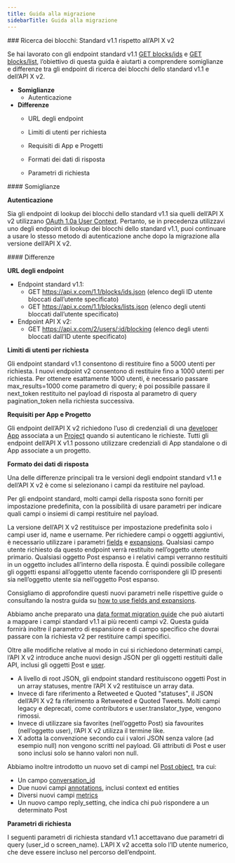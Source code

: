 ```yaml
---
title: Guida alla migrazione
sidebarTitle: Guida alla migrazione
---
```



<div id="blocks-lookup-standard-v11-compared-to-x-api-v2">
  ### Ricerca dei blocchi: Standard v1.1 rispetto all’API X v2
</div>

Se hai lavorato con gli endpoint standard v1.1 [GET blocks/ids](https://developer.x.com/en/docs/twitter-api/v1/accounts-and-users/mute-block-report-users/api-reference/get-blocks-ids) e [GET blocks/list](https://developer.x.com/en/docs/twitter-api/v1/accounts-and-users/mute-block-report-users/api-reference/get-blocks-list), l’obiettivo di questa guida è aiutarti a comprendere somiglianze e differenze tra gli endpoint di ricerca dei blocchi dello standard v1.1 e dell’API X v2.

- **Somiglianze**
  - Autenticazione
- **Differenze**
  - URL degli endpoint

  - Limiti di utenti per richiesta

  - Requisiti di App e Progetti

  - Formati dei dati di risposta

  - Parametri di richiesta

<div id="similarities">
  #### Somiglianze
</div>

**Autenticazione**

Sia gli endpoint di lookup dei blocchi dello standard v1.1 sia quelli dell’API X v2 utilizzano [OAuth 1.0a User Context](/it/resources/fundamentals/authentication#oauth-1-0a-2). Pertanto, se in precedenza utilizzavi uno degli endpoint di lookup dei blocchi dello standard v1.1, puoi continuare a usare lo stesso metodo di autenticazione anche dopo la migrazione alla versione dell’API X v2. 

<div id="differences">
  #### Differenze
</div>

**URL degli endpoint**

- Endpoint standard v1.1:
  - GET https://api.x.com/1.1/blocks/ids.json
    (elenco degli ID utente bloccati dall’utente specificato)
  - GET https://api.x.com/1.1/blocks/lists.json
    (elenco degli utenti bloccati dall’utente specificato)
- Endpoint API X v2:
  - GET https://api.x.com/2/users/:id/blocking
    (elenco degli utenti bloccati dall’ID utente specificato)
     

**Limiti di utenti per richiesta**

Gli endpoint standard v1.1 consentono di restituire fino a 5000 utenti per richiesta. I nuovi endpoint v2 consentono di restituire fino a 1000 utenti per richiesta. Per ottenere esattamente 1000 utenti, è necessario passare max\_results=1000 come parametro di query; è poi possibile passare il next\_token restituito nel payload di risposta al parametro di query pagination\_token nella richiesta successiva.
 

**Requisiti per App e Progetto**

Gli endpoint dell’API X v2 richiedono l’uso di credenziali di una [developer App](/it/resources/fundamentals/developer-apps) associata a un [Project](/it/resources/fundamentals/developer-apps) quando si autenticano le richieste. Tutti gli endpoint dell’API X v1.1 possono utilizzare credenziali di App standalone o di App associate a un progetto.

**Formato dei dati di risposta**

Una delle differenze principali tra le versioni degli endpoint standard v1.1 e dell’API X v2 è come si selezionano i campi da restituire nel payload.

Per gli endpoint standard, molti campi della risposta sono forniti per impostazione predefinita, con la possibilità di usare parametri per indicare quali campi o insiemi di campi restituire nel payload.

La versione dell’API X v2 restituisce per impostazione predefinita solo i campi user id, name e username. Per richiedere campi o oggetti aggiuntivi, è necessario utilizzare i parametri [fields](/it/x-api/fundamentals/fields) e [expansions](/it/x-api/fundamentals/expansions). Qualsiasi campo utente richiesto da questo endpoint verrà restituito nell’oggetto utente primario. Qualsiasi oggetto Post espanso e i relativi campi verranno restituiti in un oggetto includes all’interno della risposta. È quindi possibile collegare gli oggetti espansi all’oggetto utente facendo corrispondere gli ID presenti sia nell’oggetto utente sia nell’oggetto Post espanso. 

Consigliamo di approfondire questi nuovi parametri nelle rispettive guide o consultando la nostra guida su [how to use fields and expansions](/it/x-api/fundamentals/data-dictionary#how-to-use-fields-and-expansions). 

Abbiamo anche preparato una [data format migration guide](/it/x-api/migrate/data-format-migration#migrating-from-standard-v1-1s-data-format-to-v2) che può aiutarti a mappare i campi standard v1.1 ai più recenti campi v2. Questa guida fornirà inoltre il parametro di espansione e di campo specifico che dovrai passare con la richiesta v2 per restituire campi specifici. 
 

Oltre alle modifiche relative al modo in cui si richiedono determinati campi, l’API X v2 introduce anche nuovi design JSON per gli oggetti restituiti dalle API, inclusi gli oggetti [P](/it/x-api/fundamentals/data-dictionary#tweet)ost e [user](/it/x-api/fundamentals/data-dictionary#user).

- A livello di root JSON, gli endpoint standard restituiscono oggetti Post in un array statuses, mentre l’API X v2 restituisce un array data. 
- Invece di fare riferimento a Retweeted e Quoted "statuses", il JSON dell’API X v2 fa riferimento a Retweeted e Quoted Tweets. Molti campi legacy e deprecati, come contributors e user.translator\_type, vengono rimossi. 
- Invece di utilizzare sia favorites (nell’oggetto Post) sia favourites (nell’oggetto user), l’API X v2 utilizza il termine like. 
- X adotta la convenzione secondo cui i valori JSON senza valore (ad esempio null) non vengono scritti nel payload. Gli attributi di Post e user sono inclusi solo se hanno valori non null. 
   

Abbiamo inoltre introdotto un nuovo set di campi nel [Post object](/it/x-api/fundamentals/data-dictionary#tweet), tra cui:

- Un campo [conversation\_id](/it/x-api/fundamentals/conversation-id)
- Due nuovi campi [annotations](/it/x-api/fundamentals/post-annotations), inclusi context ed entities
- Diversi nuovi campi [metrics](/it/x-api/fundamentals/metrics) 
- Un nuovo campo reply\_setting, che indica chi può rispondere a un determinato Post

**Parametri di richiesta**

I seguenti parametri di richiesta standard v1.1 accettavano due parametri di query (user\_id o screen\_name). L’API X v2 accetta solo l’ID utente numerico, che deve essere incluso nel percorso dell’endpoint.